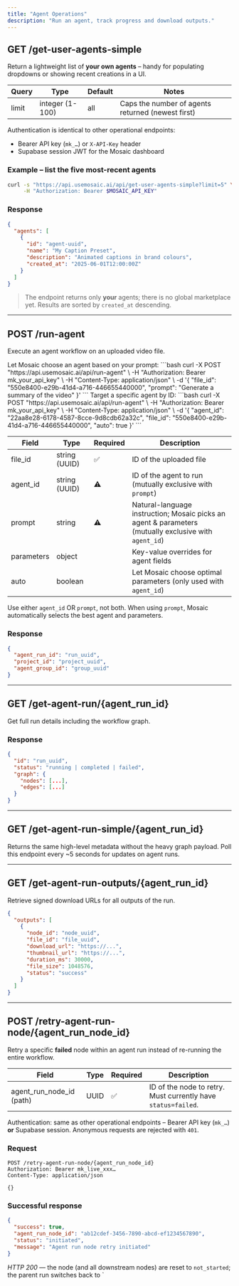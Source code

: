 ```yaml
---
title: "Agent Operations"
description: "Run an agent, track progress and download outputs."
---
```


## GET /get-user-agents-simple

Return a lightweight list of **your own agents** – handy for populating dropdowns or showing recent creations in a UI.

| Query | Type | Default | Notes |
| --- | --- | --- | --- |
| limit | integer (1-100) | all | Caps the number of agents returned (newest first) |

Authentication is identical to other operational endpoints:
* Bearer API key (`mk_…`) or `X-API-Key` header
* Supabase session JWT for the Mosaic dashboard

### Example – list the five most-recent agents
```bash
curl -s "https://api.usemosaic.ai/api/get-user-agents-simple?limit=5" \
     -H "Authorization: Bearer $MOSAIC_API_KEY"
```

### Response
```json
{
  "agents": [
    {
      "id": "agent-uuid",
      "name": "My Caption Preset",
      "description": "Animated captions in brand colours",
      "created_at": "2025-06-01T12:00:00Z"
    }
  ]
}
```

> The endpoint returns only **your** agents; there is no global marketplace yet. Results are sorted by `created_at` descending.

---

## POST /run-agent

Execute an agent workflow on an uploaded video file.

<Tabs>
  <Tab title="Option A: Auto-select agent">
    Let Mosaic choose an agent based on your prompt:
    ```bash
    curl -X POST "https://api.usemosaic.ai/api/run-agent" \
      -H "Authorization: Bearer mk_your_api_key" \
      -H "Content-Type: application/json" \
      -d '{
        "file_id": "550e8400-e29b-41d4-a716-446655440000",
        "prompt": "Generate a summary of the video"
      }'
    ```
  </Tab>
  <Tab title="Option B: Specific agent">
    Target a specific agent by ID:
    ```bash
    curl -X POST "https://api.usemosaic.ai/api/run-agent" \
      -H "Authorization: Bearer mk_your_api_key" \
      -H "Content-Type: application/json" \
      -d '{
        "agent_id": "22aa8e28-6178-4587-8cce-9d8cdb62a32c",
        "file_id": "550e8400-e29b-41d4-a716-446655440000",
        "auto": true
      }'
    ```
  </Tab>
</Tabs>

| Field | Type | Required | Description |
| --- | --- | --- | --- |
| file_id | string (UUID) | ✅ | ID of the uploaded file |
| agent_id | string (UUID) | ⚠️ | ID of the agent to run (mutually exclusive with `prompt`) |
| prompt | string | ⚠️ | Natural-language instruction; Mosaic picks an agent & parameters (mutually exclusive with `agent_id`) |
| parameters | object | | Key-value overrides for agent fields |
| auto | boolean | | Let Mosaic choose optimal parameters (only used with `agent_id`) |

<Note>Use either `agent_id` OR `prompt`, not both. When using `prompt`, Mosaic automatically selects the best agent and parameters.</Note>

### Response

```json
{
  "agent_run_id": "run_uuid",
  "project_id": "project_uuid",
  "agent_group_id": "group_uuid"
}
```

---

## GET /get-agent-run/{agent_run_id}

Get full run details including the workflow graph.

### Response
```json
{
  "id": "run_uuid",
  "status": "running | completed | failed",
  "graph": {
    "nodes": [...],
    "edges": [...]
  }
}
```

---

## GET /get-agent-run-simple/{agent_run_id}

Returns the same high-level metadata without the heavy graph payload. Poll this endpoint every ~5 seconds for updates on agent runs.

---

## GET /get-agent-run-outputs/{agent_run_id}

Retrieve signed download URLs for all outputs of the run.

```json
{
  "outputs": [
    {
      "node_id": "node_uuid",
      "file_id": "file_uuid",
      "download_url": "https://...",
      "thumbnail_url": "https://...",
      "duration_ms": 30000,
      "file_size": 1048576,
      "status": "success"
    }
  ]
}
```

---

## POST /retry-agent-run-node/{agent_run_node_id}

Retry a specific **failed** node within an agent run instead of re-running the entire workflow.

| Field | Type | Required | Description |
| --- | --- | --- | --- |
| agent_run_node_id (path) | UUID | ✅ | ID of the node to retry. Must currently have `status=failed`. |

Authentication: same as other operational endpoints – Bearer API key (`mk_…`) **or** Supabase session. Anonymous requests are rejected with `401`.

### Request
```http
POST /retry-agent-run-node/{agent_run_node_id}
Authorization: Bearer mk_live_xxx…
Content-Type: application/json

{}
```

### Successful response
```json
{
  "success": true,
  "agent_run_node_id": "ab12cdef-3456-7890-abcd-ef1234567890",
  "status": "initiated",
  "message": "Agent run node retry initiated"
}
```
*HTTP 200* — the node (and all downstream nodes) are reset to `not_started`; the parent run switches back to `